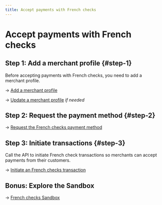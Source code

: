 ```yaml
---
title: Accept payments with French checks
---
```


# Accept payments with French checks

## Step 1: Add a merchant profile {#step-1}

Before accepting payments with French checks, you need to add a merchant profile.

→ [Add a merchant profile](../../profiles/guide-request.mdx)

→ [Update a merchant profile](../../profiles/guide-update.mdx) *if needed*

## Step 2: Request the payment method {#step-2}

→ [Request the French checks payment method](./guide-request.mdx)

## Step 3: Initiate transactions {#step-3}

Call the API to initiate French check transactions so merchants can accept payments from their customers.

→ [Initiate an French checks transaction](./guide-initiate.mdx)

## Bonus: Explore the Sandbox

→ [French checks Sandbox](./sandbox.mdx)
